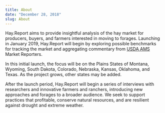 ```yaml
---
title: About
date: "December 28, 2018"
slug: About
---
```


Hay.Report aims to provide insightful analysis of the hay market for producers, buyers, and farmers interested in moving to forages. Launching in January 2019, Hay.Report will begin by exploring possible benchmarks for tracking the market and aggregating commentary from [USDA AMS](https://www.ams.usda.gov/market-news/hay-reports) Market Reporters. 

In this initial launch, the focus will be on the Plains States of Montana, Wyoming, South Dakota, Colorado, Nebraska, Kansas, Oklahoma, and Texas. As the project grows, other states may be added.

After the launch period, Hay.Report will begin a series of interviews with researchers and innovative farmers and ranchers, introducing new approaches and forages to a broader audience. We seek to support practices that profitable, conserve natural resources, and are resilient against drought and extreme weather.